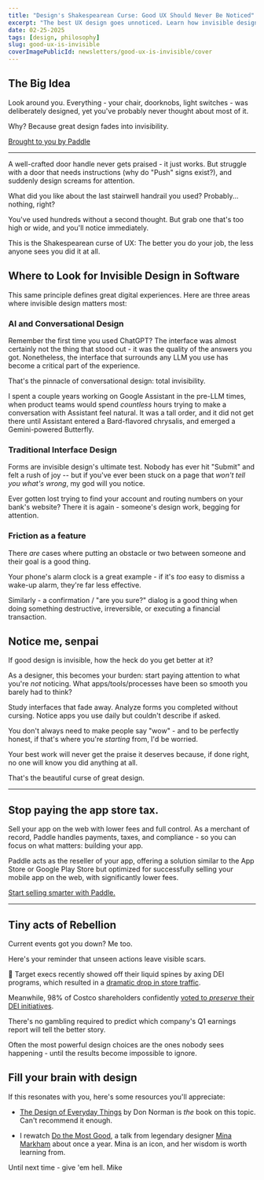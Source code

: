 ```yaml
---
title: "Design's Shakespearean Curse: Good UX Should Never Be Noticed"
excerpt: "The best UX design goes unnoticed. Learn how invisible design shapes digital experiences, and why great designers embrace the paradox of their work going unseen."
date: 02-25-2025
tags: [design, philosophy]
slug: good-ux-is-invisible
coverImagePublicId: newsletters/good-ux-is-invisible/cover
---
```


## The Big Idea

Look around you. Everything - your chair, doorknobs, light switches - was deliberately designed, yet you've probably never thought about most of it.

Why? Because great design fades into invisibility.

<a href="https://www.paddle.com/resources/mobile-app-monetization-guide?utm_medium=website&utm_source=partner&utm_campaign=core_conversions_fy2025_web_monetization_brand_awareness&utm_content=tiny-improvements" className="text-xs lg:text-xs xl:text-xs">
  Brought to you by Paddle
</a>

---

A well-crafted door handle never gets praised - it just works. But struggle with a door that needs instructions (why do "Push" signs exist?), and suddenly design screams for attention.

What did you like about the last stairwell handrail you used? Probably... nothing, right?

You've used hundreds without a second thought. But grab one that's too high or wide, and you'll notice immediately.

This is the Shakespearean curse of UX: The better you do your job, the less anyone sees you did it at all.

## Where to Look for Invisible Design in Software

This same principle defines great digital experiences. Here are three areas where invisible design matters most:

### AI and Conversational Design

Remember the first time you used ChatGPT? The interface was almost certainly not the thing that stood out - it was the quality of the answers you got. Nonetheless, the interface that surrounds any LLM you use has become a critical part of the experience.

That's the pinnacle of conversational design: total invisibility.

I spent a couple years working on Google Assistant in the pre-LLM times, when product teams would spend _countless_ hours trying to make a conversation with Assistant feel natural. It was a tall order, and it did not get there until Assistant entered a Bard-flavored chrysalis, and emerged a Gemini-powered Butterfly.

### Traditional Interface Design

Forms are invisible design's ultimate test. Nobody has ever hit "Submit" and felt a rush of joy -- but if you've ever been stuck on a page that _won't tell you what's wrong_, my god will you notice.

Ever gotten lost trying to find your account and routing numbers on your bank's website? There it is again - someone's design work, begging for attention.

### Friction as a feature

There _are_ cases where putting an obstacle or two between someone and their goal is a good thing.

Your phone's alarm clock is a great example - if it's _too_ easy to dismiss a wake-up alarm, they're far less effective.

Similarly - a confirmation / "are you sure?" dialog is a good thing when doing something destructive, irreversible, or executing a financial transaction.

## Notice me, senpai

If good design is invisible, how the heck do you get better at it?

As a designer, this becomes your burden: start paying attention to what you're *not* noticing. What apps/tools/processes have been so smooth you barely had to think?

Study interfaces that fade away. Analyze forms you completed without cursing. Notice apps you use daily but couldn't describe if asked.

You don't always need to make people say "wow" - and to be perfectly honest, if that's where you're _starting_ from, I'd be worried.

Your best work will never get the praise it deserves because, if done right, no one will know you did anything at all.

That's the beautiful curse of great design.

---

## Stop paying the app store tax.

Sell your app on the web with lower fees and full control. As a merchant of record, Paddle handles payments, taxes, and compliance - so you can focus on what matters: building your app.

Paddle acts as the reseller of your app, offering a solution similar to the App Store or Google Play Store but optimized for successfully selling your mobile app on the web, with significantly lower fees.

[Start selling smarter with Paddle.](https://www.paddle.com/resources/mobile-app-monetization-guide?utm_medium=website&utm_source=partner&utm_campaign=core_conversions_fy2025_web_monetization_brand_awareness&utm_content=tiny-improvements)

---

## Tiny acts of Rebellion

Current events got you down? Me too.

Here's your reminder that unseen actions leave visible scars.

🎯 Target execs recently showed off their liquid spines by axing DEI programs, which resulted in a [dramatic drop in store traffic](https://finance.yahoo.com/news/target-put-dei-chopping-block-182500865.html).

Meanwhile, 98% of Costco shareholders confidently [voted to _preserve_ their DEI initiatives](https://www.axios.com/2025/01/23/costco-dei-shareholders-reject-anti-diversity-proposal).

There's no gambling required to predict which company's Q1 earnings report will tell the better story.

Often the most powerful design choices are the ones nobody sees happening - until the results become impossible to ignore.

## Fill your brain with design

If this resonates with you, here's some resources you'll appreciate:

- [The Design of Everyday Things](https://amzn.to/43b4R8E) by Don Norman is _the_ book on this topic. Can't recommend it enough.

- I rewatch [Do the Most Good](https://www.youtube.com/watch?v=fWivXkQpO2Q), a talk from legendary designer [Mina Markham](https://www.minamarkham.com/) about once a year. Mina is an icon, and her wisdom is worth learning from.


Until next time - give 'em hell.
Mike
